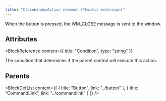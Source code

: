 ```yaml
---
title: "CloseWindowAction element (Thmutil extension)"
---
```



When the button is pressed, the WM_CLOSE message is sent to the window.


## Attributes

<BlockWrapper>

  <BlockReference
    content={{
      title: "Condition",
      type: "string"
    }}
  >
  The condition that determines if the parent control will execute this action.
  </BlockReference>

</BlockWrapper>


## Parents

<BlockDefList content={[
    {
      title: "Button",
      link: "../button"
    },
    {
      title: "CommandLink",
      link: "../commandlink"
    }
  ]}
/>